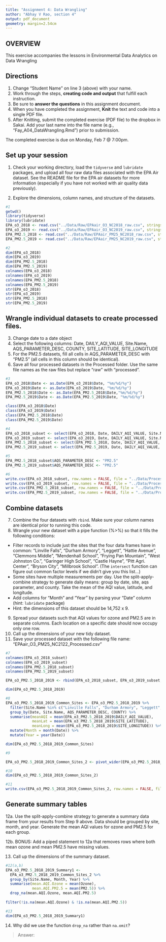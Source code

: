 ```yaml
---
title: "Assignment 4: Data Wrangling"
author: "Abhay V Rao, section 4"
output: pdf_document
geometry: margin=2.54cm
---
```


## OVERVIEW

This exercise accompanies the lessons in Environmental Data Analytics on Data Wrangling 

## Directions
1. Change "Student Name" on line 3 (above) with your name.
2. Work through the steps, **creating code and output** that fulfill each instruction.
3. Be sure to **answer the questions** in this assignment document.
4. When you have completed the assignment, **Knit** the text and code into a single PDF file.
5. After Knitting, submit the completed exercise (PDF file) to the dropbox in Sakai. Add your last name into the file name (e.g., "Fay_A04_DataWrangling.Rmd") prior to submission.

The completed exercise is due on Monday, Feb 7 @ 7:00pm.

## Set up your session 
1. Check your working directory, load the `tidyverse` and `lubridate` packages, and upload all four raw data files associated with the EPA Air dataset. See the README file for the EPA air datasets for more information (especially if you have not worked with air quality data previously). 

2. Explore the dimensions, column names, and structure of the datasets. 

```r
#1
getwd()
library(tidyverse)
library(lubridate)
EPA_o3_2018 <- read.csv("../Data/Raw/EPAair_O3_NC2018_raw.csv", stringsAsFactors = TRUE)
EPA_o3_2019 <- read.csv("../Data/Raw/EPAair_O3_NC2019_raw.csv", stringsAsFactors = TRUE)
EPA_PM2.5_2018 <- read.csv("../Data/Raw/EPAair_PM25_NC2018_raw.csv", stringsAsFactors = TRUE)
EPA_PM2.5_2019 <- read.csv("../Data/Raw/EPAair_PM25_NC2019_raw.csv", stringsAsFactors = TRUE)

#2
dim(EPA_o3_2018)
dim(EPA_o3_2019)
dim(EPA_PM2.5_2018)
dim(EPA_PM2.5_2019)
colnames(EPA_o3_2018)
colnames(EPA_o3_2019)
colnames(EPA_PM2.5_2018)
colnames(EPA_PM2.5_2019)
str(EPA_o3_2018)
str(EPA_o3_2019)
str(EPA_PM2.5_2018)
str(EPA_PM2.5_2019)

```

## Wrangle individual datasets to create processed files.
3. Change date to a date object
4. Select the following columns: Date, DAILY_AQI_VALUE, Site.Name, AQS_PARAMETER_DESC, COUNTY, SITE_LATITUDE, SITE_LONGITUDE
5. For the PM2.5 datasets, fill all cells in AQS_PARAMETER_DESC with "PM2.5" (all cells in this column should be identical).
6. Save all four processed datasets in the Processed folder. Use the same file names as the raw files but replace "raw" with "processed".

```r
#3
EPA_o3_2018$Date <- as.Date(EPA_o3_2018$Date, "%m/%d/%y")
EPA_o3_2019$Date <- as.Date(EPA_o3_2019$Date, "%m/%d/%y")
EPA_PM2.5_2018$Date <- as.Date(EPA_PM2.5_2018$Date,"%m/%d/%y")
EPA_PM2.5_2019$Date <- as.Date(EPA_PM2.5_2019$Date, "%m/%d/%y")

class(EPA_o3_2018$Date)
class(EPA_o3_2019$Date)
class(EPA_PM2.5_2018$Date)
class(EPA_PM2.5_2019$Date)

#4
EPA_o3_2018_subset <- select(EPA_o3_2018, Date, DAILY_AQI_VALUE, Site.Name, AQS_PARAMETER_DESC, COUNTY, SITE_LATITUDE, SITE_LONGITUDE)
EPA_o3_2019_subset <- select(EPA_o3_2019, Date, DAILY_AQI_VALUE, Site.Name, AQS_PARAMETER_DESC, COUNTY, SITE_LATITUDE, SITE_LONGITUDE)
EPA_PM2.5_2018_subset <- select(EPA_PM2.5_2018, Date, DAILY_AQI_VALUE, Site.Name, AQS_PARAMETER_DESC, COUNTY, SITE_LATITUDE, SITE_LONGITUDE)
EPA_PM2.5_2019_subset <- select(EPA_PM2.5_2019, Date, DAILY_AQI_VALUE, Site.Name, AQS_PARAMETER_DESC, COUNTY, SITE_LATITUDE, SITE_LONGITUDE)

#5
EPA_PM2.5_2018_subset$AQS_PARAMETER_DESC <- "PM2.5" 
EPA_PM2.5_2019_subset$AQS_PARAMETER_DESC <- "PM2.5" 

#6
write.csv(EPA_o3_2018_subset, row.names = FALSE, file = "../Data/Processed/EPAair_O3_NC2018_processed")
write.csv(EPA_o3_2019_subset, row.names = FALSE, file = "../Data/Processed/EPAair_O3_NC2019_processed")
write.csv(EPA_PM2.5_2018_subset, row.names = FALSE, file = "../Data/Processed/EPAair_PM25_NC2018_processed")
write.csv(EPA_PM2.5_2019_subset, row.names = FALSE, file = "../Data/Processed/EPAair_PM25_NC2019_processed")


```


## Combine datasets
7. Combine the four datasets with `rbind`. Make sure your column names are identical prior to running this code. 
8. Wrangle your new dataset with a pipe function (%>%) so that it fills the following conditions:
* Filter records to include just the sites that the four data frames have in common: "Linville Falls", "Durham Armory", "Leggett", "Hattie Avenue", "Clemmons Middle", "Mendenhall School", "Frying Pan Mountain", "West Johnston Co.", "Garinger High School", "Castle Hayne", "Pitt Agri. Center", "Bryson City", "Millbrook School". (The `intersect` function can figure out common factor levels if we didn't give you this list...)
* Some sites have multiple measurements per day. Use the split-apply-combine strategy to generate daily means: group by date, site, aqs parameter, and county. Take the mean of the AQI value, latitude, and longitude.
* Add columns for "Month" and "Year" by parsing your "Date" column (hint: `lubridate` package)
* Hint: the dimensions of this dataset should be 14,752 x 9.

9. Spread your datasets such that AQI values for ozone and PM2.5 are in separate columns. Each location on a specific date should now occupy only one row.
10. Call up the dimensions of your new tidy dataset.
11. Save your processed dataset with the following file name: "EPAair_O3_PM25_NC2122_Processed.csv"

```r
#7
colnames(EPA_o3_2018_subset)
colnames(EPA_o3_2019_subset)
colnames(EPA_PM2.5_2018_subset)
colnames(EPA_PM2.5_2019_subset)

EPA_o3_PM2.5_2018_2019 <- rbind(EPA_o3_2018_subset, EPA_o3_2019_subset, EPA_PM2.5_2018_subset, EPA_PM2.5_2019_subset)

dim(EPA_o3_PM2.5_2018_2019)

#8
EPA_o3_PM2.5_2018_2019_Common_Sites <- EPA_o3_PM2.5_2018_2019 %>%
  filter(Site.Name %in% c("Linville Falls", "Durham Armory", "Leggett", "Hattie Avenue", "Clemmons Middle", "Mendenhall School", "Frying Pan Mountain", "West Johnston Co.", "Garinger High School", "Castle Hayne", "Pitt Agri. Center", "Bryson City", "Millbrook School")) %>%
  group_by(Date, Site.Name, AQS_PARAMETER_DESC, COUNTY) %>%
  summarise(meanAQI = mean(EPA_o3_PM2.5_2018_2019$DAILY_AQI_VALUE), 
            meanLat = mean(EPA_o3_PM2.5_2018_2019$SITE_LATITUDE), 
            meanLong = mean(EPA_o3_PM2.5_2018_2019$SITE_LONGITUDE)) %>%
  mutate(Month = month(Date)) %>%
  mutate(Year = year(Date))

dim(EPA_o3_PM2.5_2018_2019_Common_Sites)

#9

EPA_o3_PM2.5_2018_2019_Common_Sites_2 <- pivot_wider(EPA_o3_PM2.5_2018_2019_Common_Sites, names_from = AQS_PARAMETER_DESC, values_from = meanAQI)

#10
dim(EPA_o3_PM2.5_2018_2019_Common_Sites_2)

#11
write.csv(EPA_o3_PM2.5_2018_2019_Common_Sites_2, row.names = FALSE, file = "../Data/Processed/EPAair_O3_PM25_NC2122_Processed.csv")

```


## Generate summary tables
12a. Use the split-apply-combine strategy to generate a summary data frame from your results from Step 9 above. Data should be grouped by site, month, and year. Generate the mean AQI values for ozone and PM2.5 for each group. 

12b. BONUS: Add a piped statement to 12a that removes rows where both mean ozone and mean PM2.5 have missing values. 

13. Call up the dimensions of the summary dataset.


```r
#12(a,b)
EPA_o3_PM2.5_2018_2019_Summary1 <-
  EPA_o3_PM2.5_2018_2019_Common_Sites_2 %>%
  group_by(Site.Name, Month, Year) %>%
  summarise(mean.AQI.Ozone = mean(Ozone), 
            mean.AQI.PM2.5 = mean(PM2.5)) %>%
  drop_na(mean.AQI.Ozone, mean.AQI.PM2.5)
  
filter(!is.na(mean.AQI.Ozone) & !is.na(mean.AQI.PM2.5))

#13
dim(EPA_o3_PM2.5_2018_2019_Summary1)
```

14. Why did we use the function `drop_na` rather than `na.omit`?

> Answer: 
